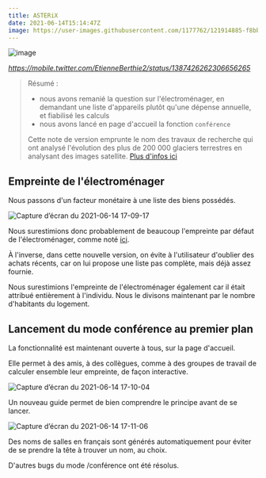 ---
title: ASTERiX
date: 2021-06-14T15:14:47Z
image: https://user-images.githubusercontent.com/1177762/121914885-f8bb1080-cd32-11eb-898b-fa39bae7a331.jpeg
---

![image](https://user-images.githubusercontent.com/1177762/121914885-f8bb1080-cd32-11eb-898b-fa39bae7a331.jpeg)

*https://mobile.twitter.com/EtienneBerthie2/status/1387426262306656265*

> Résumé :
>
> - nous avons remanié la question sur l'électroménager, en demandant une liste d'appareils plutôt qu'une dépense annuelle, et fiabilisé les calculs
> - nous avons lancé en page d'accueil la fonction `conférence`
>
> Cette note de version emprunte le nom des travaux de recherche qui ont analysé l'évolution des plus de 200 000 glaciers terrestres en analysant des images satellite. [Plus d'infos ici](https://mobile.twitter.com/EtienneBerthie2/status/1387426288646987777)

## Empreinte de l'électroménager

Nous passons d'un facteur monétaire à une liste des biens possédés.

![Capture d’écran du 2021-06-14 17-09-17](https://user-images.githubusercontent.com/1177762/121915179-446dba00-cd33-11eb-8406-1eb0828a0e7d.png)

Nous surestimions donc probablement de beaucoup l'empreinte par défaut de l'électroménager, comme noté [ici](https://github.com/abc-transitionbascarbone/near-modele/issues/948).

À l'inverse, dans cette nouvelle version, on évite à l'utilisateur d'oublier des achats récents, car on lui propose une liste pas complète, mais déjà assez fournie.

Nous surestimions l'empreinte de l'électroménager également car il était attribué entièrement à l'individu. Nous le divisons maintenant par le nombre d'habitants du logement.

## Lancement du mode conférence au premier plan

La fonctionnalité est maintenant ouverte à tous, sur la page d'accueil.

Elle permet à des amis, à des collègues, comme à des groupes de travail de calculer ensemble leur empreinte, de façon interactive.

![Capture d’écran du 2021-06-14 17-10-04](https://user-images.githubusercontent.com/1177762/121915284-5ea79800-cd33-11eb-8530-fe334eef9cd7.png)

Un nouveau guide permet de bien comprendre le principe avant de se lancer.

![Capture d’écran du 2021-06-14 17-11-06](https://user-images.githubusercontent.com/1177762/121915462-8434a180-cd33-11eb-850f-9b7fd909639b.png)

Des noms de salles en français sont générés automatiquement pour éviter de se prendre la tête à trouver un nom, au choix.

D'autres bugs du mode /conférence ont été résolus.
